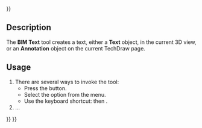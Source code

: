 <languages/>
{{UnfinishedDocu{{#translation:}}}}
<translate>

<!--T:1-->
{{Docnav
|[[Arch_Reference|Reference]]
|[[BIM_DimensionAligned|DimensionAligned]]
|[[BIM_Workbench|BIM]]
|IconL=Arch_Reference.svg
|IconR=BIM_DimensionAligned.svg
|IconC=Workbench_BIM.svg
}}

<!--T:2-->
{{GuiCommand
|Name=BIM Text
|MenuLocation=Annotation → Text
|Workbenches=[[BIM_Workbench|BIM]]
|Shortcut={{KEY|T}} {{KEY|E}}
|Version=1.0
|SeeAlso=
}}

== Description == <!--T:3-->

<!--T:4-->
The '''BIM Text''' tool creates a text, either a '''Text''' object, in the current 3D view, or an '''Annotation''' object on the current TechDraw page.

==Usage== <!--T:5-->

<!--T:6-->
# There are several ways to invoke the tool:
#* Press the {{Button|[[Image:BIM_Text.svg|16px]] [[BIM_Text|Text]]}} button.
#* Select the {{MenuCommand|Annotation → [[Image:BIM_Text.svg|16px]] Text}} option from the menu.
#* Use the keyboard shortcut: {{KEY|T}} then {{KEY|E}}.
# ...


<!--T:7-->
{{Docnav
|[[Arch_Reference|Reference]]
|[[BIM_DimensionAligned|DimensionAligned]]
|[[BIM_Workbench|BIM]]
|IconL=Arch_Reference.svg
|IconR=BIM_DimensionAligned.svg
|IconC=Workbench_BIM.svg
}}

</translate>
{{BIM_Tools_navi{{#translation:}}}}
{{Userdocnavi{{#translation:}}}}